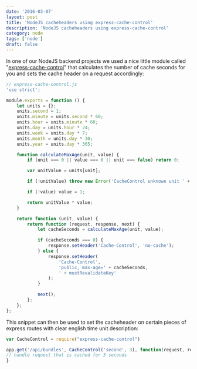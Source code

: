 ```yaml
---
date: '2016-03-07'
layout: post
title: 'NodeJS cacheheaders using express-cache-control'
description: 'NodeJS cacheheaders using express-cache-control'
category: node
tags: ['node']
draft: false
---
```


In one of our NodeJS backend projects we used a nice little module called "[express-cache-control](https://github.com/idottv/express-cache-control/blob/master/cache.js)" that calculates the number of cache seconds for you and sets the cache header on a request accordingly:

```javascript
// express-cache-control.js
'use strict';

module.exports = function () {
    let units = {};
    units.second = 1;
    units.minute = units.second * 60;
    units.hour = units.minute * 60;
    units.day = units.hour * 24;
    units.week = units.day * 7;
    units.month = units.day * 30;
    units.year = units.day * 365;

    function calculateMaxAge(unit, value) {
        if (unit === 0 || value === 0 || unit === false) return 0;

        var unitValue = units[unit];

        if (!unitValue) throw new Error('CacheControl unknown unit ' + unit);

        if (!value) value = 1;

        return unitValue * value;
    }

    return function (unit, value) {
        return function (request, response, next) {
            let cacheSeconds = calculateMaxAge(unit, value);

            if (cacheSeconds === 0) {
                response.setHeader('Cache-Control', 'no-cache');
            } else {
                response.setHeader(
                    'Cache-Control',
                    'public, max-age=' + cacheSeconds,
                    ' + mustRevalidateKey'
                );
            }

            next();
        };
    };
};
```

This snippet can then be used to set the cacheheader on certain pieces of express routes with clear english time unit description:

```javascript
var CacheControl = require("express-cache-control")

app.get('/api/bundles', CacheControl('second', 3), function(request, response) {
// handle request that is cached for 3 seconds
}
```
